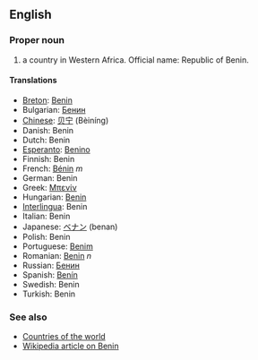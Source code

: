 ==English==

===Proper noun===

# a country in Western Africa. Official name: Republic of Benin.

====Translations====
*[[Breton]]: [[Benin]]
*Bulgarian: [[Бенин]]
*[[Chinese]]: [[贝宁]] (Bèiníng)
*Danish: Benin
*Dutch: Benin
*[[Esperanto]]: [[Benino]]
*Finnish: Benin
*French: [[Bénin]] ''m''
*German: Benin
*Greek: [[Μπενίν]]
*Hungarian: [[Benin]]
*[[Interlingua]]: Benin
*Italian: Benin
*Japanese: [[ベナン]] (benan)
*Polish: Benin
*Portuguese: [[Benim]]
*Romanian: [[Benin]] ''n''
*Russian: [[Бенин]]
*Spanish: [[Benín]]
*Swedish: Benin
*Turkish: Benin

===See also===
*[[Countries of the world]]
*[[en:Benin|Wikipedia article on Benin]]